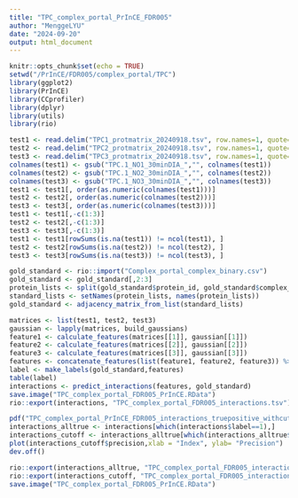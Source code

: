 ```yaml
---
title: "TPC_complex_portal_PrInCE_FDR005"
author: "MenggeLYU"
date: "2024-09-20"
output: html_document
---
```


```r
knitr::opts_chunk$set(echo = TRUE)
setwd("/PrInCE/FDR005/complex_portal/TPC")
library(ggplot2)
library(PrInCE)
library(CCprofiler)
library(dplyr)
library(utils)
library(rio)
```


```r
test1 <- read.delim("TPC1_protmatrix_20240918.tsv", row.names=1, quote="")
test2 <- read.delim("TPC2_protmatrix_20240918.tsv", row.names=1, quote="")
test3 <- read.delim("TPC3_protmatrix_20240918.tsv", row.names=1, quote="")
colnames(test1) <- gsub("TPC.1_NO1_30minDIA_","", colnames(test1))
colnames(test2) <- gsub("TPC.1_NO2_30minDIA_","", colnames(test2))
colnames(test3) <- gsub("TPC.1_NO3_30minDIA_","", colnames(test3))
test1 <- test1[, order(as.numeric(colnames(test1)))]
test2 <- test2[, order(as.numeric(colnames(test2)))]
test3 <- test3[, order(as.numeric(colnames(test3)))]
test1 <- test1[,-c(1:3)]
test2 <- test2[,-c(1:3)]
test3 <- test3[,-c(1:3)]
test1 <- test1[rowSums(is.na(test1)) != ncol(test1), ]
test2 <- test2[rowSums(is.na(test2)) != ncol(test2), ]
test3 <- test3[rowSums(is.na(test3)) != ncol(test3), ]
```


```r
gold_standard <- rio::import("Complex_portal_complex_binary.csv")
gold_standard <- gold_standard[,2:3]
protein_lists <- split(gold_standard$protein_id, gold_standard$complex_name)
standard_lists <- setNames(protein_lists, names(protein_lists))
gold_standard <- adjacency_matrix_from_list(standard_lists)
```


```r
matrices <- list(test1, test2, test3)
gaussian <- lapply(matrices, build_gaussians)
feature1 <- calculate_features(matrices[[1]], gaussian[[1]])
feature2 <- calculate_features(matrices[[2]], gaussian[[2]])
feature3 <- calculate_features(matrices[[3]], gaussian[[3]])
features <- concatenate_features(list(feature1, feature2, feature3)) %>% replace_missing_data()
label <- make_labels(gold_standard,features)
table(label)
interactions <- predict_interactions(features, gold_standard)
save.image("TPC_complex_portal_FDR005_PrInCE.RData")
rio::export(interactions, "TPC_complex_portal_FDR005_interactions.tsv")
```


```r
pdf("TPC_complex_portal_PrInCE_FDR005_interactions_truepositive_withcutoff05.pdf")
interactions_alltrue <- interactions[which(interactions$label==1),]
interactions_cutoff <- interactions_alltrue[which(interactions_alltrue$score>0.5),]
plot(interactions_cutoff$precision,xlab = "Index", ylab= "Precision")
dev.off()
```

```r
rio::export(interactions_alltrue, "TPC_complex_portal_FDR005_interactions_alltrue.tsv")
rio::export(interactions_cutoff, "TPC_complex_portal_FDR005_interactions_alltrue_over05.tsv")
save.image("TPC_complex_portal_FDR005_PrInCE.RData")
```